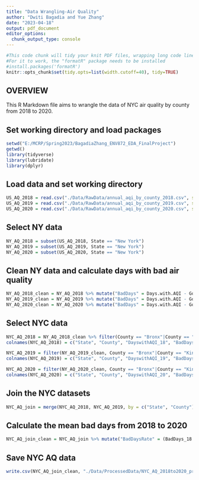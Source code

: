 ```yaml
---
title: "Data Wrangling-Air Quality"
author: "Dwiti Bagadia and Yue Zhang"
date: "2023-04-18"
output: pdf_document
editor_options: 
  chunk_output_type: console
---
```


```r
#This code chunk will tidy your knit PDF files, wrapping long code lines
#For it to work, the "formatR" package needs to be installed
#install.packages('formatR')
knitr::opts_chunk$set(tidy.opts=list(width.cutoff=40), tidy=TRUE)

```

## OVERVIEW

This R Markdown file aims to wrangle the data of NYC air quality by county from 2018 to 2020.

## Set working directory and load packages
```r
setwd("E:/MCRP/Spring2023/BagadiaZhang_ENV872_EDA_FinalProject")
getwd()
library(tidyverse)
library(lubridate)
library(dplyr)
```

## Load data and set working directory
```r
US_AQ_2018 = read.csv("./Data/RawData/annual_aqi_by_county_2018.csv", stringsAsFactors = TRUE)
US_AQ_2019 = read.csv("./Data/RawData/annual_aqi_by_county_2019.csv", stringsAsFactors = TRUE)
US_AQ_2020 = read.csv("./Data/RawData/annual_aqi_by_county_2020.csv", stringsAsFactors = TRUE)

```

## Select NY data
```r
NY_AQ_2018 = subset(US_AQ_2018, State == "New York")
NY_AQ_2019 = subset(US_AQ_2019, State == "New York")
NY_AQ_2020 = subset(US_AQ_2020, State == "New York")

```

## Clean NY data and calculate days with bad air quality
```r
NY_AQ_2018_clean = NY_AQ_2018 %>% mutate("BadDays" = Days.with.AQI - Good.Days) %>% select(State, County, Year, Days.with.AQI, BadDays) 
NY_AQ_2019_clean = NY_AQ_2019 %>% mutate("BadDays" = Days.with.AQI - Good.Days) %>% select(State, County, Year, Days.with.AQI, BadDays)
NY_AQ_2020_clean = NY_AQ_2020 %>% mutate("BadDays" = Days.with.AQI - Good.Days) %>% select(State, County, Year, Days.with.AQI, BadDays)

```

## Select NYC data
```r
NYC_AQ_2018 = NY_AQ_2018_clean %>% filter(County == "Bronx"|County == "Kings"|County == "New York"|County == "Queens"|County == "Richmond") %>% select(State, County, Days.with.AQI, BadDays)
colnames(NYC_AQ_2018) = c("State", "County", "DayswithAQI_18", "BadDays_18")

NYC_AQ_2019 = filter(NY_AQ_2019_clean, County == "Bronx"|County == "Kings"|County == "New York"|County == "Queens"|County == "Richmond") %>% select(State, County, Days.with.AQI, BadDays)
colnames(NYC_AQ_2019) = c("State", "County", "DayswithAQI_19", "BadDays_19")

NYC_AQ_2020 = filter(NY_AQ_2020_clean, County == "Bronx"|County == "Kings"|County == "New York"|County == "Queens"|County == "Richmond") %>% select(State, County, Days.with.AQI, BadDays)
colnames(NYC_AQ_2020) = c("State", "County", "DayswithAQI_20", "BadDays_20")

```

## Join the NYC datasets
```r
NYC_AQ_join = merge(NYC_AQ_2018, NYC_AQ_2019, by = c("State", "County")) %>% merge(NYC_AQ_2020, by = c("State", "County"))

```

## Calculate the mean bad days from 2018 to 2020
```r
NYC_AQ_join_clean = NYC_AQ_join %>% mutate("BadDaysRate" = (BadDays_18 + BadDays_19 + BadDays_20)/(DayswithAQI_18 + DayswithAQI_19 + DayswithAQI_20))

```

## Save NYC AQ data
```r
write.csv(NYC_AQ_join_clean, "./Data/ProcessedData/NYC_AQ_2018to2020_processed.csv", row.names = FALSE)

```
